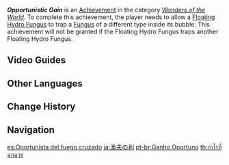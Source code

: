 {{Achievement Infobox
|id           = 82130
|order id     = 2130
|category     = Wonders of the World
|description  = Watch the infighting between the Fungi.
|requirements = Allow a [[Floating Hydro Fungus]] to trap a [[Fungus]] of a different type inside its bubble.
|primogems    = 5
|tracking     = 
|topic        = Floating Hydro Fungus
|hidden       = 1
|type         = Exploration
}}
'''''Opportunistic Gain''''' is an [[Achievement]] in the category ''[[Wonders of the World]]''. To complete this achievement, the player needs to allow a [[Floating Hydro Fungus]] to trap a [[Fungus]] of a different type inside its bubble. This achievement will not be granted if the Floating Hydro Fungus traps another Floating Hydro Fungus.
<!--
==Gameplay Notes==

==Trivia==
-->
==Video Guides==
{{EVT
|video1   = KHS43Swb5jQ
|caption1 = "Opportunistic Gain" Guide

|video2   = mD8wXATOuzA
|caption2 = "Opportunistic Gain" Guide
}}

==Other Languages==
{{Other Languages
|en      = Opportunistic Gain
|zhs     = 渔人之利
|zhs_rm  = Yúrén zhī Lì
|zht     = 漁人之利
|zht_rm  = Yúrén zhī Lì
|zh_tl   = Fisherman's Profit
|zhja_note = This idiom refers to the phenomenon of a third party profiting when two opponents are busy fighting each other, equivalent to the English idiom "fishing in troubled waters."
|ja      = 漁夫の利
|ja_rm   = Gyofu no Ri
|ja_tl   = Fisherman's Profit
|ko      = 어부지리
|ko_tl   = Fish in Troubled Waters
|es      = Oportunista del fuego cruzado
|es_tl   = Crossfire Opportunist
|fr      = L'opportuniste
|fr_tl   = The Opportunistic
|ru      = Побеждает зритель
|ru_tl   = The Onlooker Wins
|th      = กำไรที่ฉกฉวย
|th_rm   = 
|th_tl   = 
|vi      = Ngư Ông Đắc Lợi
|vi_tl   = 
|de      = Vorteil auf Kosten anderer
|de_tl   = Benefit at Expense of Others
|id      = Keuntungan Dalam Kesempitan
|id_tl   = Profits in Tightness
|pt      = Ganho Oportuno
|pt_tl   = 
|tr      = Fırsatçı Kazanç
|tr_tl   = Opportunistic Gain
|it      = Opportunismo fruttuoso
|it_tl   = 
}}

==Change History==
{{Change History|3.0}}
<!--
==References==
{{Reflist}}
-->
==Navigation==
{{Achievement Navbox}}

[[es:Oportunista del fuego cruzado]]
[[ja:漁夫の利]]
[[pt-br:Ganho Oportuno]]
[[th:กำไรที่ฉกฉวย]]